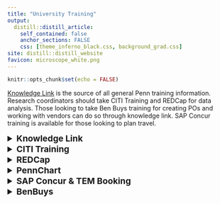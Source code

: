 ```yaml
---
title: "University Training"
output:
  distill::distill_article:
    self_contained: false
    anchor_sections: FALSE
    css: [theme_inferno_black.css, background_grad.css]
site: distill::distill_website
favicon: microscope_white.png
---
```


```r

knitr::opts_chunk$set(echo = FALSE)

```
  
[Knowledge Link](https://knowledgelink.upenn.edu/) is the source of all general Penn training information. Research coordinators should take CITI Training and REDCap for data analysis. Those looking to take Ben Buys training for creating POs and working with vendors can do so through knowledge link. SAP Concur training is available for those looking to plan travel.  

<details>
<summary style='font-size:1.2rem'> **Knowledge Link** </summary>   
[Knowledge Link](https://knowledgelink.upenn.edu/) is the source of all general Penn training information. Please note not all trainings are necessary for every employee. Annual Penn Profiler assessment will determine your training needs. Speak to your supervisor if you are unsure about any training. HR will also discuss training information and send you automatic updates of required trainings. Some of the Penn-required trainings for new employees:

- Welcome to the Perelman School of Medicine!  
- Protecting Patient Information (HIPAA)  
- Penn Profiler Training Assessment – UNIV  
- Prevention of COVID-19 Transmission In Penn Research Labs-EHRS 
[eLearning] Unconscious Bias for Faculty, Staff, and Students  
- Getting to Penn  
- Safety & Security 
- Penn Medicine Academic Computing Services (PMACS)  
- History & Structure of PSOM 
- Medical Education at PSOM 
- Inclusion & Diversity  
- Perelman School of Medicine New Staff Orientation (For staff)  
- [PennChart Training for Researchers](https://www.med.upenn.edu/ocr/training-and-resources.html) 
- CITI Training - Human Subjects  
</details>


<details>
<summary style='font-size:1.2rem'> **CITI Training** </summary> 
If you are interested in taking the CITI courses, follow the steps on the pdf linked here to set up training for the first time: [Assigning CITI Training PDF](https://acrobat.adobe.com/link/review?uri=urn:aaid:scds:US:21c3fb17-f35f-3fee-8cd4-5da13c3eb365). As you register in the CITI website, the appropriate responses should be: 1) select “Protection of Human Subjects”; 2. say no to the CHOP questions: 3) select “Group 1: Biomedical Research”.  Finally, for GCP, you can say “yes” or “no”.  If you want training beyond the initial, you can take GCP either through CITI or through Penn (they have their our course in Knowledgelink). GCP is required for research coordinators. 

- [UPENN IRB website](https://irb.upenn.edu/) 
- [CITI Training](https://irb.upenn.edu/mission-institutional-review-board-irb/guidance/citi-human-research-protections-training) 
</details>


<details>
<summary style='font-size:1.2rem'> **REDCap** </summary> 
OCR hosts several REDCap training courses which can be found on [Knowledge Link](https://knowledgelink.upenn.edu/). After logging in (using your PennKey and password), search “REDCap” in the “Find Learning” dashboard. Additional trainings (both instructor-led and eLearning) will be added soon. 

[REDCap: Best Practices for Maintaining HIPAA Compliance and Protecting Personal Health Information (PHI)](https://performancemanager4.successfactors.com/saml2/Login?company=71508P&RelayState=/sf/learning?destUrl=https%253a%252f%252fupenn%252eplateau%252ecom%252flearning%252fuser%252fdeeplink%255fredirect%252ejsp%253flinkId%253dONLINE%255fCONTENT%255fSTRUCTURE%2526componentID%253dUP%252e40009%252eITEM%252eREDCAPPHI%2526componentTypeID%253dDOC%2526revisionDate%253d1643722320000%2526fromSF%253dY&company=71508P&_s.crb=wDEu2aCJIIn3VVLPAIkwUpHhv1bLUVLQQxxeE5pybz8%253d) is now required for new users at the time of account creation. The training takes only 5-10 minutes to complete and covers practical ways to make sure any PHI entered into the tool is secure, access is limited, and inappropriate exporting is prevented. You will need to [request access after completion of training](https://redcap.med.upenn.edu/surveys/?s=YbCvd4).

- Requesting Access After Completion of Training

If you have any questions at all, please reach out directly to [psom-ocrops@pobox.upenn.edu](mailto:psom-ocrops@pobox.upenn.edu) or [lauraee@upenn.edu](psom-ocrops@pobox.upenn.edu).  
</details>


<details>
<summary style='font-size:1.2rem'> **PennChart** </summary>  
- [About PennChart](https://www.med.upenn.edu/ocr/about-pennchart2.html)
- [PennChart Training](https://www.med.upenn.edu/ocr/training-and-resources.html)

- If you want View Only EPIC access, at a minimum you should take “PennChart View Only” Training: PennChart Clinical View Only (COURSE HS.20001.ITEM.ISEPCVIEWONLY)   

- If you want full Research Coordinator Access, you will need to take two courses: 
  
    - [PennChart Training for Research Coordinators](https://upenn.plateau.com/learning/user/catalogsearch/catalogSearchDispatchAction.do?searchType=filteredSearch&keywords=PennChart): COURSE UP.40009.ITEM.HSRWS148

    - [PennChart Training for Ambulatory Medical Assistants (MA) and Clinical Research Coordinators (CRC)](https://upenn.plateau.com/learning/user/catalogsearch/catalogSearchDispatchAction.do?searchType=filteredSearch&keywords=PennChart): COURSE HS.20001.ITEM.PCAMBMA  
 
This RC access allows for RCs to create notes in PennChart. If you have a clinical trial monitored by Office of Clinical Research, they require RCs to take the longer series. But for chart abstraction, typically the View Only course is sufficient.  
</details>


<details>
<summary style='font-size:1.2rem'> **SAP Concur & TEM Booking** </summary>  
Used to reimburse travel or event expenses and book travel. Instructor-led demonstration and discussion on Travel & Expense Management at Penn. Demonstration will include Travel Booking as well as creating and submitting an Expense Report.  Discussion topics will include but are not limited to policy, procedure, and practice for travel booking and expense reimbursement for faculty, staff, and students. [Link to Knowledge Link training](https://upenn.plateau.com/learning/user/common/viewItemDetails.do?componentTypeID=COURSE&componentID=UP%2e87022%2eITEM%2eTEM004&revisionDate=1411763520000&fromHistory=true&menuGroup=Learning&menuItem=Learning%20History). 
</details>

<details>
<summary style='font-size:1.2rem'> **BenBuys** </summary>  
BenBuys training hould be taken for any employee looking to order supplies for office or lab. [Link to Knowledge Link Training Sign Up](https://upenn.plateau.com/learning/user/common/viewItemDetails.do?componentTypeID=COURSE&componentID=UP%2e87022%2eITEM%2eBEN006&revisionDate=1349064000000&fromHistory=true&menuGroup=Learning&menuItem=Learning%20History) 

This course is intended for administrative and support staff of the University who will need the ability to submit office or lab orders through the Penn Marketplace, as well as the ability to place custom, service, and special request orders.  

While awaiting training, feel free to shop as a 'Shopper' in the Penn Marketplace. No training is required. Go to: [Shop at the Penn Marketplace](https://cms.business-services.upenn.edu/purchasing/making-purchases/penn-marketplace.html).   

Students have the option of bringing the following course material with them to class:  

- [Requisitioner User Guide](https://benhelps.freshservice.com/a/solutions/articles/15000046328).  

- [Commodity Matrix for approvable purchases](https://benhelps.freshservice.com/support/solutions/articles/15000046132-commodity-matrix) 

- [Object Codes for the Budgets Strings](https://www.finance.upenn.edu/object-codes/) 
</details>


 <br>

 <br>

 <br>
 
